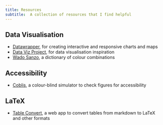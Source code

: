 ```yaml
---
title: Resources
subtitle:  A collection of resources that I find helpful
---
```


## Data Visualisation

- [Datawrapper](https://www.datawrapper.de), for creating interactive and responsive charts and maps
- [Data Viz Project](https://datavizproject.com), for data visualisation inspiration
- [Wado Sanzo](https://sanzo-wada.dmbk.io), a dictionary of colour combinations

## Accessibility

- [Coblis](https://www.color-blindness.com/coblis-color-blindness-simulator), a colour-blind simulator to check figures for accessibility

## LaTeX

- [Table Convert](https://tableconvert.com/), a web app to convert tables from markdown to LaTeX and other formats